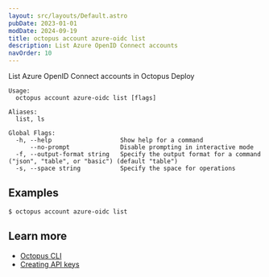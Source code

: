 ```yaml
---
layout: src/layouts/Default.astro
pubDate: 2023-01-01
modDate: 2024-09-19
title: octopus account azure-oidc list
description: List Azure OpenID Connect accounts
navOrder: 10
---
```


List Azure OpenID Connect accounts in Octopus Deploy

```
Usage:
  octopus account azure-oidc list [flags]

Aliases:
  list, ls

Global Flags:
  -h, --help                   Show help for a command
      --no-prompt              Disable prompting in interactive mode
  -f, --output-format string   Specify the output format for a command ("json", "table", or "basic") (default "table")
  -s, --space string           Specify the space for operations

```

## Examples

<SamplesInstance />

```
$ octopus account azure-oidc list

```

## Learn more

- [Octopus CLI](/docs/octopus-rest-api/cli)
- [Creating API keys](/docs/octopus-rest-api/how-to-create-an-api-key)